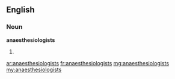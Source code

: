 ==English==

===Noun===
'''anaesthesiologists'''

# {{plural of|anaesthesiologist}}

[[ar:anaesthesiologists]]
[[fr:anaesthesiologists]]
[[mg:anaesthesiologists]]
[[my:anaesthesiologists]]